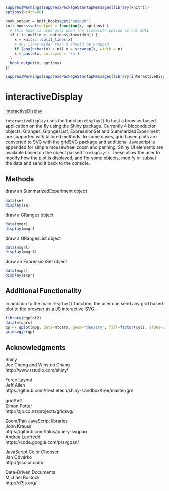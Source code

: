 <!--
%\VignetteEngine{knitr::knitr}
%\VignetteIndexEntry{Using interactiveDisplay for Bioconductor object visualization and modification}
-->

```{r setup, echo=FALSE}
suppressWarnings(suppressPackageStartupMessages(library(knitr)))
options(width=80)
```

```{r wrap-hook, echo=FALSE}
hook_output = knit_hooks$get('output')
knit_hooks$set(output = function(x, options) {
  # this hook is used only when the linewidth option is not NULL
  if (!is.null(n <- options$linewidth)) {
    x = knitr:::split_lines(x)
    # any lines wider than n should be wrapped
    if (any(nchar(x) > n)) x = strwrap(x, width = n)
    x = paste(x, collapse = '\n')
  }
  hook_output(x, options)
})
```

```{r interactiveDisplay-load, echo=FALSE}
suppressWarnings(suppressPackageStartupMessages(library(interactiveDisplay)))
```

# interactiveDisplay

[interactiveDisplay](http://bioconductor.org/packages/2.13/bioc/html/interactiveDisplay.html)

`interactiveDisplay` uses the function `display()` to host a browser based application 
on the fly using the Shiny package.  Currently 4 bioconductor objects: Granges, GrangesList, ExpressionSet 
and SummarizedExperiment are supported with tailored methods.  In some cases, grid based plots
are converted to SVG with the gridSVG package and additional Javascript is appended for simple
mousewheel zoom and panning.  Shiny UI elements are available based on the object passed to
`display()`.  These allow the user to modify how the plot is displayed, and for some objects, 
modify or subset the data and send it back to the console.

## Methods

draw an SummarizedExperiment object

```{r SummarizedExperiment_demo, eval=FALSE}
data(se)
display(se)
```


draw a GRanges object

```{r GRanges_demo, eval=FALSE}
data(mmgr)
display(mmgr)
```


draw a GRangesList object

```{r GRangesList_demo, eval=FALSE}
data(mmgrl)
display(mmgrl)
```


draw an ExpressionSet object

```{r ExpressionSet_demo, eval=FALSE}
data(expr)
display(expr)
```

## Additional Functionality

In addition to the main `display()` function, the user can send any grid based plot to the browser as a JS interactive SVG.

```{r gridsvgjs_demo, eval=FALSE}
library(ggplot2)
data(mtcars)
qp <- qplot(mpg, data=mtcars, geom="density", fill=factor(cyl), alpha=I(.4))
gridsvgjs(qp)
```


## Acknowledgments

Shiny <br/>
Joe Cheng and Winston Chang <br/>
http://www.rstudio.com/shiny/ <br/>


Force Layout <br/>
Jeff Allen <br/>
https://github.com/trestletech/shiny-sandbox/tree/master/grn <br/>

gridSVG <br/>
Simon Potter <br/>
http://sjp.co.nz/projects/gridsvg/ <br/>

Zoom/Pan JavaScript libraries <br/>
John Krauss <br/>
https://github.com/talos/jquery-svgpan <br/>
Andrea Leofreddi <br/>
https://code.google.com/p/svgpan/ <br/>
  
JavaScript Color Chooser <br/>
Jan Odvárko <br/>
http://jscolor.com/ <br/>

Data-Driven Documents <br/>
Michael Bostock <br/>
http://d3js.org/ <br/>

